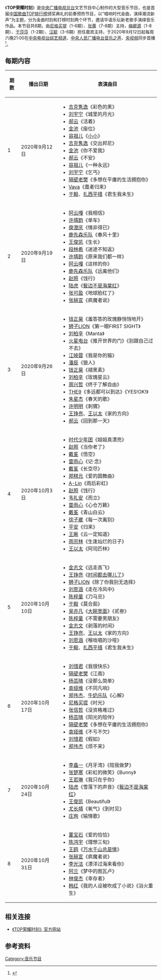 {{電視節目信息框
| 名称 = TOP荣耀时刻
| 类型 = 
| 格式 = [[音乐节目|音乐节目]]
| 主持 = [[尼格买提|尼格买提]]
| 标语 = 雕琢金曲 音而不凡
| 集数 = 8
| 制作年份 = 2020年
| 电视网 = [[中央电视台综艺频道|中央电视台综艺频道]]<BR>[[中央人民广播电台音乐之声|中央人民广播电台音乐之声]]<BR>[[央视频|央视频]]
| 相关节目 = [[中国歌曲TOP排行榜|中国歌曲TOP排行榜]]
| 开发 = [[中央广播电视总台|中央广播电视总台]]文艺节目中心
}}

《'''TOP荣耀时刻'''》是[[中央广播电视总台|中央广播电视总台]]文艺节目中心制作的大型音乐节目，也是首届[[中国歌曲TOP排行榜|中国歌曲TOP排行榜]]颁奖典礼的前奏预热节目，以“唱响时代金曲，演绎潮流新声”为主题，分为金曲时刻和打榜时刻两个环节，邀请华语乐坛新老歌手演绎音乐作品。本节目共8期，由[[尼格买提·热合曼|尼格买提]]（1-6期）、[[张蕾_(主持人)|张蕾]]（7-8期）主持，[[梅卿源|梅卿源]]（1-8期）、[[于莎莎|于莎莎]]（1-2期）、[[汪聪|汪聪]]（3-6期）担任嘉宾主持，于2020年9月12日起每周六晚21:00在[[中央电视台综艺频道|中央电视台综艺频道]]、[[中央人民广播电台音乐之声|中央人民广播电台音乐之声]]、[[央视频|央视频]]同步首播<ref>{{Cite web|title=荣耀再起，震撼开唱！《TOP荣耀时刻》精彩抢先看_腾讯新闻|url=https://new.qq.com/omn/20200911/20200911A0HAO800.html|accessdate=2020-10-18|work=new.qq.com|archive-date=2020-10-19|archive-url=https://web.archive.org/web/20201019075611/https://new.qq.com/omn/20200911/20200911A0HAO800.html|dead-url=no}}</ref>。

== 每期内容 ==
{| class="wikitable sortable"
!期数
!播出日期
!表演曲目
|-
|1
|2020年9月12日
|
* [[吉克隽逸|吉克隽逸]]《彩色的黑》
* [[刘宇宁|刘宇宁]]《城里的月光》
* [[郝云|郝云]]《活着》
* [[金池|金池]]《座位》
* [[容祖儿|容祖儿]]《[[小小|小小]]》
* [[吉克隽逸|吉克隽逸]]《交出邦尼》
* [[金池|金池]]《你不爱我》
* [[郝云|郝云]]《不安》
* [[容祖儿|容祖儿]]《一种永远》
* [[刘宇宁|刘宇宁]]《乞丐》
* [[隔壁老樊|隔壁老樊]]《多想在平庸的生活拥抱你》
* [[Vava|Vava]]《凰者归来》
* [[于毅|于毅]]、[[扎西平措_(歌手)|扎西平措]]《君生我未生》
|-
|2
|2020年9月19日
|
* [[阿云嘎|阿云嘎]]《我相信》
* [[許靖韻|许靖韵]]《单车》
* [[庾澄慶|庾澄庆]]《情非得已》
* [[鹿先森乐队|鹿先森乐队]]《春风十里》
* [[王俊凯|王俊凯]]《生长》
* [[段林希|段林希]]《迷途不知返》
* [[許靖韻|许靖韵]]《原来我们都一样》
* [[阿云嘎|阿云嘎]]《这样的你》
* [[鹿先森乐队|鹿先森乐队]]《远离他们》
* [[赵照|赵照]]《饯行》
* [[陆虎|陆虎]]《[[鬢邊不是海棠紅|鬓边不是海棠红]]》
* [[張可盈|张可盈]]《地球脸红了》
* [[张赫宣|张赫宣]]《疯魔者说》
|-
|3
|2020年9月26日
|
* [[钱正昊|钱正昊]]《羞答答的玫瑰静悄悄地开》
* [[獅子LION|狮子LION]]《第一眼FIRST SIGHT》
* [[刘柏辛|刘柏辛]]《Manta》
* [[火星电台|火星电台]]《推开世界的门》《别跟自己过不去》
* [[江映蓉|江映蓉]]《我是你的猫》
* [[潘辰|潘辰]]《狼人》
* [[钱正昊|钱正昊]]《褪黑素》
* [[刘柏辛|刘柏辛]]《玫瑰星云》
* [[周興哲|周兴哲]]《终于了解自由》
* [[THE9|THE9]]《多远都可以到达》《YES!OK!》
* [[朱星杰|朱星杰]]《春天的歌》
* [[许明明|许明明]]《刺猬》
* [[王铮亮|王铮亮]]、[[王以太|王以太]]《家的方向》
* [[郝云|郝云]]《回到那一天》
|-
|4
|2020年10月3日
|
* [[时代少年团|时代少年团]]《姐姐真漂亮》
* [[赵照|赵照]]《当你老了》
* [[戴荃|戴荃]]《悟空》
* [[雷雨心|雷雨心]]《记·念》
* [[戴荃|戴荃]]《长空尽》
* [[郑棋元|郑棋元]]《爱的圆舞曲》
* [[A-Lin|A-Lin]]《雨后彩虹》
* [[赵照|赵照]]《饯行》
* [[韦礼安|韦礼安]]《而立》
* [[雷雨心|雷雨心]]《心仓万籁》
* [[戴荃|戴荃]]《青山白云》
* [[徐子崴|徐子崴]]《每一次离别》
* [[平安_(歌手)|平安]]《归来》
* [[王晰|王晰]]《云一定知道》
* [[雨宗林|雨宗林]]《生逢灿烂的日子》
* [[王以太|王以太]]《阿司匹林》
|-
|5
|2020年10月10日
|
* [[金志文|金志文]]《远走高飞》
* [[王铮亮|王铮亮]]《[[时间都去哪儿了|时间都去哪儿了]]》
* [[獅子LION|狮子LION]]《除了你我别无选择》
* [[刘思涵|刘思涵]]《走在冷风中》
* [[陈梓童|陈梓童]]《刀马旦》
* [[于毅|于毅]]《莫合茹》
* [[吳亦凡|吴亦凡]]《[[大碗宽面|大碗宽面]]》《贰叁》
* [[陈梓童|陈梓童]]《不需要男朋友》
* [[金志文|金志文]]《剥落的时间》
* [[王铮亮|王铮亮]]、[[王以太|王以太]]《家的方向》
* [[刘思涵|刘思涵]]《喉咙唱的沙哑》
* [[于毅|于毅]]、[[扎西平措_(歌手)|扎西平措]]《君生我未生》
|-
|6
|2020年10月17日
|
* [[刘惜君|刘惜君]]《我很快乐》
* [[隔壁老樊|隔壁老樊]]《江南》
* [[楊芸晴|杨芸晴]]《没那么简单》
* [[袁娅维|袁娅维]]《不同凡响》
* [[郑伟杰|郑伟杰]]、[[牛奶乐队|牛奶乐队]]《心解》
* [[尼格买提·热合曼|尼格买提]]《时光》
* [[张信哲|张信哲]]《没资格难过》
* [[楊芸晴|杨芸晴]]《阳光的陪伴》
* [[隔壁老樊|隔壁老樊]]《多想在平庸的生活拥抱你》
* [[袁娅维|袁娅维]]《不亏不欠》
* [[刘惜君|刘惜君]]《假如》
* [[郑伟杰|郑伟杰]]《烦不来》
|-
|7
|2020年10月24日
|
* [[李鑫一|李鑫一]]《月牙湾》《陪我做梦》
* [[張楚寒|张楚寒]]《彩虹的微笑》《Bunny》
* [[王若琳|王若琳]]《我只在乎你》
* [[陆虎|陆虎]]《雪落下的声音》《[[鬢邊不是海棠紅|鬓边不是海棠红]]》
* [[王俊凯|王俊凯]]《Beautiful》
* [[尤长靖|尤长靖]]《氧气》《到时见》
* [[庄珣|庄珣]]《输情歌》
|-
|8
|2020年10月31日
|
* [[董宝石|董宝石]]《爱的恰恰》
* [[陈鸿宇|陈鸿宇]]《理想三旬》
* [[王鸥|王鸥]]《[[萬水千山總是情_(歌曲)|万水千山总是情]]》
* [[张赫宣|张赫宣]]《疯魔者说》
* [[李光洁|李光洁]]《漂洋过海来看你》
* [[阿兰·达瓦卓玛|阿兰]]《梦中的图瓦卢》
* [[林俊杰|林俊杰]]《幸存者》
* [[韩红|韩红]]《我的人设被吹成了小说》《浴火重生》
|}

== 相关连接 ==

* [http://tv.cctv.com/2020/09/02/VIDAysl5gbeK9eEyqCEmDmXh200902.shtml 《TOP荣耀时刻》官方网站]{{Wayback|url=http://tv.cctv.com/2020/09/02/VIDAysl5gbeK9eEyqCEmDmXh200902.shtml |date=20201102143445 }}

== 参考资料 ==
[[Category:音乐节目|Category:音乐节目]]